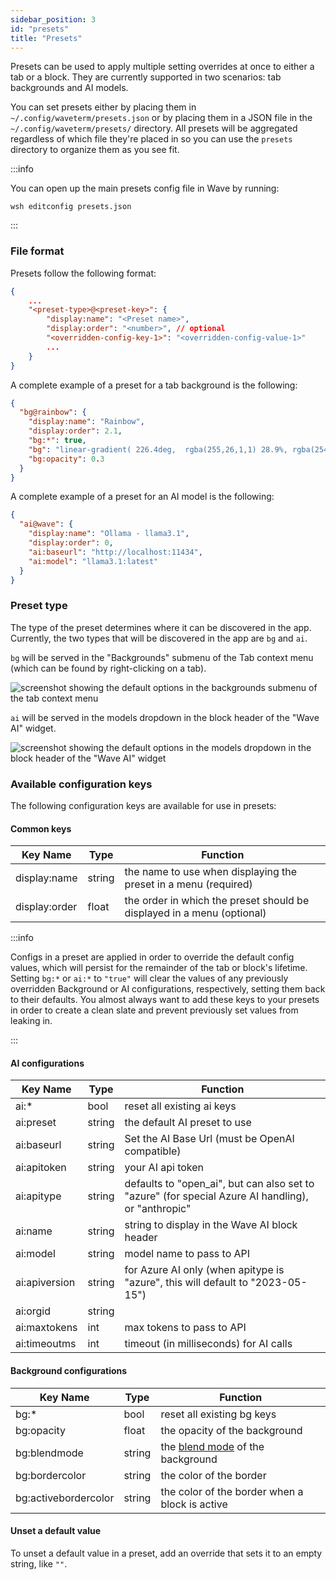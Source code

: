 ```yaml
---
sidebar_position: 3
id: "presets"
title: "Presets"
---
```


Presets can be used to apply multiple setting overrides at once to either a tab or a block. They are currently supported in two scenarios: tab backgrounds and AI models.

You can set presets either by placing them in `~/.config/waveterm/presets.json` or by placing them in a JSON file in the `~/.config/waveterm/presets/` directory. All presets will be aggregated regardless of which file they're placed in so you can use the `presets` directory to organize them as you see fit.

:::info

You can open up the main presets config file in Wave by running:

```
wsh editconfig presets.json
```

:::

### File format

Presets follow the following format:

```json
{
	...
	"<preset-type>@<preset-key>": {
		"display:name": "<Preset name>",
		"display:order": "<number>", // optional
		"<overridden-config-key-1>": "<overridden-config-value-1>"
		...
	}
}
```

A complete example of a preset for a tab background is the following:

```json
{
  "bg@rainbow": {
    "display:name": "Rainbow",
    "display:order": 2.1,
    "bg:*": true,
    "bg": "linear-gradient( 226.4deg,  rgba(255,26,1,1) 28.9%, rgba(254,155,1,1) 33%, rgba(255,241,0,1) 48.6%, rgba(34,218,1,1) 65.3%, rgba(0,141,254,1) 80.6%, rgba(113,63,254,1) 100.1% )",
    "bg:opacity": 0.3
  }
}
```

A complete example of a preset for an AI model is the following:

```json
{
  "ai@wave": {
    "display:name": "Ollama - llama3.1",
    "display:order": 0,
    "ai:baseurl": "http://localhost:11434",
    "ai:model": "llama3.1:latest"
  }
}
```

### Preset type

The type of the preset determines where it can be discovered in the app. Currently, the two types that will be discovered in the app are `bg` and `ai`.

`bg` will be served in the "Backgrounds" submenu of the Tab context menu (which can be found by right-clicking on a tab).

![screenshot showing the default options in the backgrounds submenu of the tab context menu](./img/backgrounds-menu.png)

`ai` will be served in the models dropdown in the block header of the "Wave AI" widget.

![screenshot showing the default options in the models dropdown in the block header of the "Wave AI" widget](./img/waveai-model-dropdown.png)

### Available configuration keys

The following configuration keys are available for use in presets:

#### Common keys

| Key Name      | Type   | Function                                                               |
| ------------- | ------ | ---------------------------------------------------------------------- |
| display:name  | string | the name to use when displaying the preset in a menu (required)        |
| display:order | float  | the order in which the preset should be displayed in a menu (optional) |

:::info

Configs in a preset are applied in order to override the default config values, which will persist for the remainder of the tab or block's lifetime. Setting `bg:*` or `ai:*` to `"true"` will clear the values of any previously overridden Background or AI configurations, respectively, setting them back to their defaults. You almost always want to add these keys to your presets in order to create a clean slate and prevent previously set values from leaking in.

:::

#### AI configurations

| Key Name      | Type   | Function                                                                                           |
| ------------- | ------ | -------------------------------------------------------------------------------------------------- |
| ai:\*         | bool   | reset all existing ai keys                                                                         |
| ai:preset     | string | the default AI preset to use                                                                       |
| ai:baseurl    | string | Set the AI Base Url (must be OpenAI compatible)                                                    |
| ai:apitoken   | string | your AI api token                                                                                  |
| ai:apitype    | string | defaults to "open_ai", but can also set to "azure" (for special Azure AI handling), or "anthropic" |
| ai:name       | string | string to display in the Wave AI block header                                                      |
| ai:model      | string | model name to pass to API                                                                          |
| ai:apiversion | string | for Azure AI only (when apitype is "azure", this will default to "2023-05-15")                     |
| ai:orgid      | string |                                                                                                    |
| ai:maxtokens  | int    | max tokens to pass to API                                                                          |
| ai:timeoutms  | int    | timeout (in milliseconds) for AI calls                                                             |

#### Background configurations

| Key Name             | Type   | Function                                                                                        |
| -------------------- | ------ | ----------------------------------------------------------------------------------------------- |
| bg:\*                | bool   | reset all existing bg keys                                                                      |
| bg:opacity           | float  | the opacity of the background                                                                   |
| bg:blendmode         | string | the [blend mode](https://developer.mozilla.org/en-US/docs/Web/CSS/blend-mode) of the background |
| bg:bordercolor       | string | the color of the border                                                                         |
| bg:activebordercolor | string | the color of the border when a block is active                                                  |

#### Unset a default value

To unset a default value in a preset, add an override that sets it to an empty string, like `""`.
